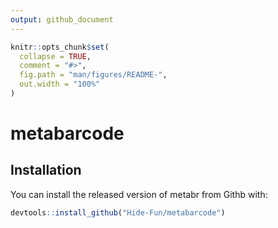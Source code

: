 ```yaml
---
output: github_document
---
```


<!-- README.md is generated from README.Rmd. Please edit that file -->

```r
knitr::opts_chunk$set(
  collapse = TRUE,
  comment = "#>",
  fig.path = "man/figures/README-",
  out.width = "100%"
)
```

# metabarcode

## Installation

You can install the released version of metabr from Githb with:

``` r
devtools::install_github("Hide-Fun/metabarcode")
```
